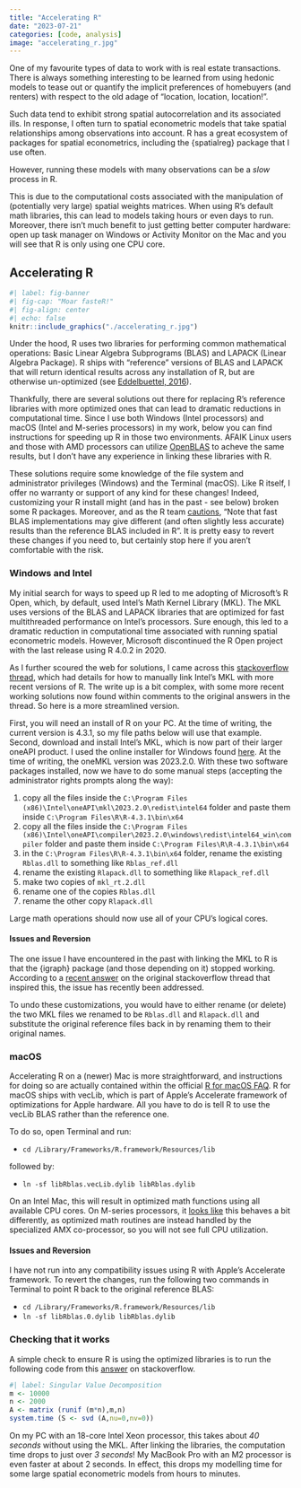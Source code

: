 ```yaml
---
title: "Accelerating R"
date: "2023-07-21"
categories: [code, analysis]
image: "accelerating_r.jpg"
---
```


One of my favourite types of data to work with is real estate transactions. There is always something interesting to be learned from using hedonic models to tease out or quantify the implicit preferences of homebuyers (and renters) with respect to the old adage of "location, location, location!".

Such data tend to exhibit strong spatial autocorrelation and its associated ills. In response, I often turn to spatial econometric models that take spatial relationships among observations into account. R has a great ecosystem of packages for spatial econometrics, including the {spatialreg} package that I use often.

However, running these models with many observations can be a *slow* process in R.

This is due to the computational costs associated with the manipulation of (potentially very large) spatial weights matrices. When using R's default math libraries, this can lead to models taking hours or even days to run. Moreover, there isn't much benefit to just getting better computer hardware: open up task manager on Windows or Activity Monitor on the Mac and you will see that R is only using one CPU core.

## Accelerating R

```r
#| label: fig-banner
#| fig-cap: "Moar fasteR!"
#| fig-align: center
#| echo: false
knitr::include_graphics("./accelerating_r.jpg")
```

Under the hood, R uses two libraries for performing common mathematical operations: Basic Linear Algebra Subprograms (BLAS) and LAPACK (Linear Algebra Package). R ships with "reference" versions of BLAS and LAPACK that will return identical results across any installation of R, but are otherwise un-optimized (see [Eddelbuettel, 2016](https://cran.irsn.fr/web/packages/gcbd/vignettes/gcbd.pdf)).

Thankfully, there are several solutions out there for replacing R's reference libraries with more optimized ones that can lead to dramatic reductions in computational time. Since I use both Windows (Intel processors) and macOS (Intel and M-series processors) in my work, below you can find instructions for speeding up R in those two environments. AFAIK Linux users and those with AMD processors can utilize [OpenBLAS](https://www.openblas.net) to acheve the same results, but I don't have any experience in linking these libraries with R.

::: callout-warning
These solutions require some knowledge of the file system and administrator privileges (Windows) and the Terminal (macOS). Like R itself, I offer no warranty or support of any kind for these changes! Indeed, customizing your R install might (and has in the past - see below) broken some R packages. Moreover, and as the R team [cautions](https://cran.r-project.org/bin/windows/base/rw-FAQ.html#Can-I-use-a-fast-BLAS_003f), "Note that fast BLAS implementations may give different (and often slightly less accurate) results than the reference BLAS included in R". It is pretty easy to revert these changes if you need to, but certainly stop here if you aren't comfortable with the risk. 
:::

### Windows and Intel

My initial search for ways to speed up R led to me adopting of Microsoft's R Open, which, by default, used Intel's Math Kernel Library (MKL). The MKL uses versions of the BLAS and LAPACK libraries that are optimized for fast multithreaded performance on Intel's processors. Sure enough, this led to a dramatic reduction in computational time associated with running spatial econometric models. However, Microsoft discontinued the R Open project with the last release using R 4.0.2 in 2020.

As I further scoured the web for solutions, I came across this [stackoverflow thread](https://stackoverflow.com/questions/38090206/linking-intels-math-kernel-library-mkl-to-r-on-windows), which had details for how to manually link Intel's MKL with more recent versions of R. The write up is a bit complex, with some more recent working solutions now found within comments to the original answers in the thread. So here is a more streamlined version.

First, you will need an install of R on your PC. At the time of writing, the current version is 4.3.1, so my file paths below will use that example. Second, download and install Intel's MKL, which is now part of their larger oneAPI product. I used the online installer for Windows found [here](https://www.intel.com/content/www/us/en/developer/articles/tool/oneapi-standalone-components.html#onemkl). At the time of writing, the oneMKL version was 2023.2.0. With these two software packages installed, now we have to do some manual steps (accepting the administrator rights prompts along the way):

1.  copy all the files inside the `C:\Program Files (x86)\Intel\oneAPI\mkl\2023.2.0\redist\intel64` folder and paste them inside `C:\Program Files\R\R-4.3.1\bin\x64`
2.  copy all the files inside the `C:\Program Files (x86)\Intel\oneAPI\compiler\2023.2.0\windows\redist\intel64_win\compiler` folder and paste them inside `C:\Program Files\R\R-4.3.1\bin\x64`
3.  in the `C:\Program Files\R\R-4.3.1\bin\x64` folder, rename the existing `Rblas.dll` to something like `Rblas_ref.dll`
4.  rename the existing `Rlapack.dll` to something like `Rlapack_ref.dll`
5.  make two copies of `mkl_rt.2.dll`
6.  rename one of the copies `Rblas.dll`
7.  rename the other copy `Rlapack.dll`

Large math operations should now use all of your CPU's logical cores.

#### Issues and Reversion

The one issue I have encountered in the past with linking the MKL to R is that the {igraph} package (and those depending on it) stopped working. According to a [recent answer](https://stackoverflow.com/a/76221553) on the original stackoverflow thread that inspired this, the issue has recently been addressed.

To undo these customizations, you would have to either rename (or delete) the two MKL files we renamed to be `Rblas.dll` and `Rlapack.dll` and substitute the original reference files back in by renaming them to their original names.

### macOS

Accelerating R on a (newer) Mac is more straightforward, and instructions for doing so are actually contained within the official [R for macOS FAQ](https://cran.r-project.org/bin/macosx/RMacOSX-FAQ.html#Which-BLAS-is-used-and-how-can-it-be-changed_003f). R for macOS ships with vecLib, which is part of Apple's Accelerate framework of optimizations for Apple hardware. All you have to do is tell R to use the vecLib BLAS rather than the reference one.

To do so, open Terminal and run:

-   `cd /Library/Frameworks/R.framework/Resources/lib`

followed by:

-   `ln -sf libRblas.vecLib.dylib libRblas.dylib`

On an Intel Mac, this will result in optimized math functions using all available CPU cores. On M-series processors, it [looks like](https://stackoverflow.com/questions/67587455/accelerate-framework-uses-only-one-core-on-mac-m1) this behaves a bit differently, as optimized math routines are instead handled by the specialized AMX co-processor, so you will not see full CPU utilization.

#### Issues and Reversion

I have not run into any compatibility issues using R with Apple's Accelerate framework. To revert the changes, run the following two commands in Terminal to point R back to the original reference BLAS:

-   `cd /Library/Frameworks/R.framework/Resources/lib`
-   `ln -sf libRblas.0.dylib libRblas.dylib`

### Checking that it works

A simple check to ensure R is using the optimized libraries is to run the following code from this [answer](https://stackoverflow.com/a/42854705) on stackoverflow.

```r
#| label: Singular Value Decomposition
m <- 10000
n <- 2000
A <- matrix (runif (m*n),m,n)
system.time (S <- svd (A,nu=0,nv=0))
```

On my PC with an 18-core Intel Xeon processor, this takes about *40 seconds* without using the MKL. After linking the libraries, the computation time drops to just over *3 seconds*! My MacBook Pro with an M2 processor is even faster at about 2 seconds. In effect, this drops my modelling time for some large spatial econometric models from hours to minutes.
